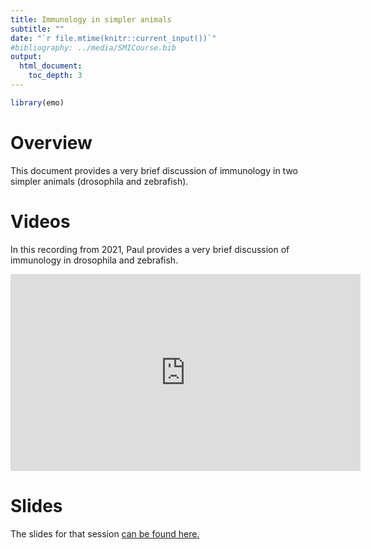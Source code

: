 ```yaml
---
title: Immunology in simpler animals
subtitle: ""
date: "`r file.mtime(knitr::current_input())`"
#bibliography: ../media/SMICourse.bib
output: 
  html_document:
    toc_depth: 3
---
```


```r
library(emo)
```


# Overview
This document provides a very brief discussion of immunology in two simpler animals (drosophila and zebrafish).



# Videos

In this recording from 2021, Paul provides a very brief discussion of immunology in drosophila and zebrafish.

<p>
<iframe width="560" height="315" src="https://www.youtube.com/embed/GNqY_1kI3mE" frameborder="0" allow="accelerometer; autoplay; encrypted-media; gyroscope; picture-in-picture" allowfullscreen></iframe>
</p>


# Slides
The slides for that session [can be found here.](./slides/2021_Immunology_in_simpler_animals.pdf)


